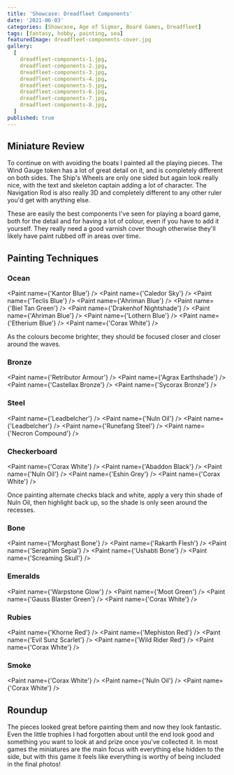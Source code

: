 ```yaml
---
title: 'Showcase: Dreadfleet Components'
date: '2021-06-03'
categories: [Showcase, Age of Sigmar, Board Games, Dreadfleet]
tags: [fantasy, hobby, painting, sea]
featuredImage: dreadfleet-components-cover.jpg
gallery:
  [
    dreadfleet-components-1.jpg,
    dreadfleet-components-2.jpg,
    dreadfleet-components-3.jpg,
    dreadfleet-components-4.jpg,
    dreadfleet-components-5.jpg,
    dreadfleet-components-6.jpg,
    dreadfleet-components-7.jpg,
    dreadfleet-components-8.jpg,
  ]
published: true
---
```


## Miniature Review

To continue on with avoiding the boats I painted all the playing pieces. The Wind Gauge token has a lot of great detail
on it, and is completely different on both sides. The Ship's Wheels are only one sided but again look really nice, with
the text and skeleton captain adding a lot of character. The Navigation Rod is also really 3D and completely different
to any other ruler you'd get with anything else.

These are easily the best components I've seen for playing a board game, both for the detail and for having a lot of
colour, even if you have to add it yourself. They really need a good varnish cover though otherwise they'll likely
have paint rubbed off in areas over time.

## Painting Techniques

### Ocean
<Paint name={'Kantor Blue'} />
<Paint name={'Caledor Sky'} />
<Paint name={'Teclis Blue'} />
<Paint name={'Ahriman Blue'} />
<Paint name={'Biel Tan Green'} />
<Paint name={'Drakenhof Nightshade'} />
<Paint name={'Ahriman Blue'} />
<Paint name={'Lothern Blue'} />
<Paint name={'Etherium Blue'} />
<Paint name={'Corax White'} />

As the colours become brighter, they should be focused closer and closer around the waves.

### Bronze
<Paint name={'Retributor Armour'} />
<Paint name={'Agrax Earthshade'} />
<Paint name={'Castellax Bronze'} />
<Paint name={'Sycorax Bronze'} />

### Steel
<Paint name={'Leadbelcher'} />
<Paint name={'Nuln Oil'} />
<Paint name={'Leadbelcher'} />
<Paint name={'Runefang Steel'} />
<Paint name={'Necron Compound'} />

### Checkerboard
<Paint name={'Corax White'} />
<Paint name={'Abaddon Black'} />
<Paint name={'Nuln Oil'} />
<Paint name={'Eshin Grey'} />
<Paint name={'Corax White'} />

Once painting alternate checks black and white, apply a very thin shade of Nuln Oil, then highlight back up, so the
shade is only seen around the recesses.

### Bone
<Paint name={'Morghast Bone'} />
<Paint name={'Rakarth Flesh'} />
<Paint name={'Seraphim Sepia'} />
<Paint name={'Ushabti Bone'} />
<Paint name={'Screaming Skull'} />

### Emeralds
<Paint name={'Warpstone Glow'} />
<Paint name={'Moot Green'} />
<Paint name={'Gauss Blaster Green'} />
<Paint name={'Corax White'} />

### Rubies
<Paint name={'Khorne Red'} />
<Paint name={'Mephiston Red'} />
<Paint name={'Evil Sunz Scarlet'} />
<Paint name={'Wild Rider Red'} />
<Paint name={'Corax White'} />

### Smoke
<Paint name={'Corax White'} />
<Paint name={'Nuln Oil'} />
<Paint name={'Corax White'} />

## Roundup

The pieces looked great before painting them and now they look fantastic. Even the little trophies I had forgotten
about until the end look good and something you want to look at and prize once you've collected it. In most games the
miniatures are the main focus with everything else hidden to the side, but with this game it feels like everything is
worthy of being included in the final photos!
